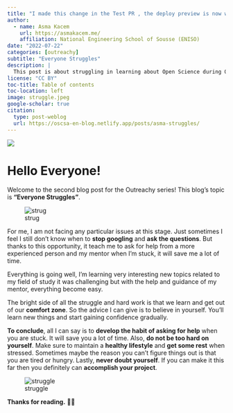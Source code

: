 ```yaml
---
title: "I made this change in the Test PR , the deploy preview is now working"
author:
  - name: Asma Kacem
    url: https://asmakacem.me/
    affiliation: National Engineering School of Sousse (ENISO)
date: "2022-07-22"
categories: [outreachy]
subtitle: "Everyone Struggles"
description: |
  This post is about struggling in learning about Open Science during Outreachy intership and how to deal with it.
license: "CC BY"
toc-title: Table of contents
toc-location: left
image: struggle.jpeg
google-scholar: true
citation:
  type: post-weblog
  url: https://oscsa-en-blog.netlify.app/posts/asma-struggles/
---
```


::: column-page
![](struggle.jpeg){fig-align="center"}
:::

# Hello Everyone!

Welcome to the second blog post for the Outreachy series! This blog's topic is **"Everyone Struggles"**.

![strug](https://user-images.githubusercontent.com/73066984/180395131-4b72f48f-4419-4448-9459-6b9f836d9cbd.png)

For me, I am not facing any particular issues at this stage. Just sometimes I feel I still don't know when to **stop googling** and **ask the questions**. But thanks to this opportunity, it teach me to ask for help from a more experienced person and my mentor when I'm stuck, it will save me a lot of time.

Everything is going well, I'm learning very interesting new topics related to my field of study it was challenging but with the help and guidance of my mentor, everything become easy.

The bright side of all the struggle and hard work is that we learn and get out of our **comfort zone**. So the advice I can give is to believe in yourself. You'll learn new things and start gaining confidence gradually.

**To conclude**, all I can say is to **develop the habit of asking for help** when you are stuck. It will save you a lot of time. Also, **do not be too hard on yourself**. Make sure to maintain a **healthy lifestyle** and **get some rest** when stressed. Sometimes maybe the reason you can't figure things out is that you are tired or hungry. Lastly, **never doubt yourself**. If you can make it this far then you definitely can **accomplish your project**.

![struggle](https://user-images.githubusercontent.com/73066984/180396706-6e5e338e-85ff-41a2-903b-55f685777af9.png)

**Thanks for reading.** 💫✨
